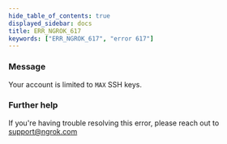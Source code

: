 ```yaml
---
hide_table_of_contents: true
displayed_sidebar: docs
title: ERR_NGROK_617
keywords: ["ERR_NGROK_617", "error 617"]
---
```


### Message

Your account is limited to `MAX` SSH keys.

### Further help

If you're having trouble resolving this error, please reach out to [support@ngrok.com](mailto:support@ngrok.com?subject=Help%20with%20ERR_NGROK_617)
